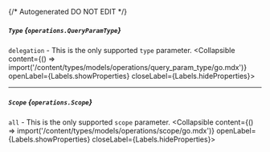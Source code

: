 {/* Autogenerated DO NOT EDIT  */}

##### `Type` *{`operations.QueryParamType`}*
`delegation` \- This is the only supported `type` parameter.
<Collapsible content={() => import('/content/types/models/operations/query_param_type/go.mdx')} openLabel={Labels.showProperties} closeLabel={Labels.hideProperties}>
</Collapsible>

---
##### `Scope` *{`operations.Scope`}*
`all` \- This is the only supported `scope` parameter.
<Collapsible content={() => import('/content/types/models/operations/scope/go.mdx')} openLabel={Labels.showProperties} closeLabel={Labels.hideProperties}>
</Collapsible>



